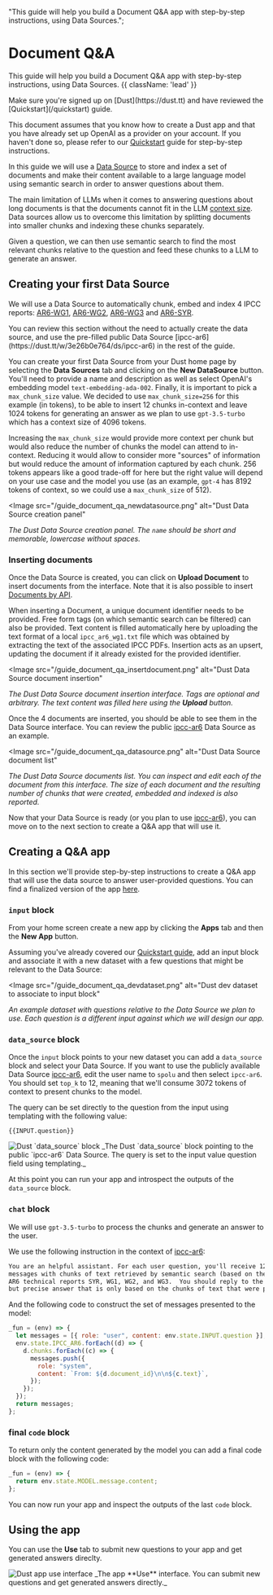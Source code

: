   "This guide will help you build a Document Q&A app with step-by-step instructions, using Data Sources.";

# Document Q&A

This guide will help you build a Document Q&A app with step-by-step instructions, using Data
Sources. {{ className: 'lead' }}

<Note>
  Make sure you're signed up on [Dust](https://dust.tt) and have reviewed the
  [Quickstart](/quickstart) guide.
</Note>

This document assumes that you know how to create a Dust app and that you have already set up OpenAI
as a provider on your account. If you haven't done so, please refer to our
[Quickstart](/quickstart) guide for step-by-step instructions.

In this guide we will use a [Data Source](/data-sources-overview) to store and index a set of
documents and make their content available to a large language model using semantic search in order
to answer questions about them.

The main limitation of LLMs when it comes to answering questions about long documents is that the
documents cannot fit in the LLM [context size](/introduction#large-language-models). Data sources
allow us to overcome this limitation by splitting documents into smaller chunks and indexing these
chunks separately.

Given a question, we can then use semantic search to find the most relevant chunks relative to the
question and feed these chunks to a LLM to generate an answer.

## Creating your first Data Source

We will use a Data Source to automatically chunk, embed and index 4 IPCC reports:
[AR6-WG1](https://www.ipcc.ch/report/ar6/wg2/), [AR6-WG2](https://www.ipcc.ch/report/ar6/wg2/),
[AR6-WG3](https://www.ipcc.ch/report/ar6/wg2/) and [AR6-SYR](https://www.ipcc.ch/report/ar6/syr/).

<Note>
  You can review this section without the need to actually create the data
  source, and use the pre-filled public Data Source
  [ipcc-ar6](https://dust.tt/w/3e26b0e764/ds/ipcc-ar6) in the rest of the guide.
</Note>

You can create your first Data Source from your Dust home page by selecting the **Data Sources** tab
and clicking on the **New DataSource** button. You'll need to provide a name and description as well
as select OpenAI's embedding model `text-embedding-ada-002`. Finally, it is important to pick a
`max_chunk_size` value. We decided to use `max_chunk_size=256` for this example (in tokens), to be
able to insert 12 chunks in-context and leave 1024 tokens for generating an answer as we plan to use
`gpt-3.5-turbo` which has a context size of 4096 tokens.

Increasing the `max_chunk_size` would provide more context per chunk but would also reduce the
number of chunks the model can attend to in-context. Reducing it would allow to consider more
"sources" of information but would reduce the amount of information captured by each chunk. 256
tokens appears like a good trade-off for here but the right value will depend on your
use case and the model you use (as an example, `gpt-4` has 8192 tokens of context, so we could use a
`max_chunk_size` of 512).

<Image
  src="/guide_document_qa_newdatasource.png"
  alt="Dust Data Source creation panel"
>
  _The Dust Data Source creation panel. The `name` should be short and
  memorable, lowercase without spaces._
</Image>

### Inserting documents

Once the Data Source is created, you can click on **Upload Document** to insert documents from the
interface. Note that it is also possible to insert [Documents by API](/documents#create-a-document).

When inserting a Document, a unique document identifier needs to be provided. Free form tags (on
which semantic search can be filtered) can also be provided. Text content is filled automatically
here by uploading the text format of a local `ipcc_ar6_wg1.txt` file which was obtained by
extracting the text of the associated IPCC PDFs. Insertion acts as an upsert, updating the document
if it already existed for the provided identifier.

<Image
  src="/guide_document_qa_insertdocument.png"
  alt="Dust Data Source document insertion"
>
  _The Dust Data Source document insertion interface. Tags are optional and
  arbitrary. The text content was filled here using the **Upload** button._
</Image>

Once the 4 documents are inserted, you should be able to see them in the Data Source interface. You
can review the public [ipcc-ar6](https://dust.tt/w/3e26b0e764/ds/ipcc-ar6) Data Source as an
example.

<Image
  src="/guide_document_qa_datasource.png"
  alt="Dust Data Source document list"
>
  _The Dust Data Source documents list. You can inspect and edit each of the
  document from this interface. The size of each document and the resulting
  number of chunks that were created, embedded and indexed is also reported._
</Image>

Now that your Data Source is ready (or you plan to use
[ipcc-ar6](https://dust.tt/w/3e26b0e764/ds/ipcc-ar6)), you can move on to the next section to create
a Q&A app that will use it.

## Creating a Q&A app

In this section we'll provide step-by-step instructions to create a Q&A app that will use the data
source to answer user-provided questions. You can find a finalized version of the app
[here](https://dust.tt/w/3e26b0e764/ds/ipcc-ar6).

### `input` block

From your home screen create a new app by clicking the **Apps** tab and then the **New App** button.

Assuming you've already covered our [Quickstart guide](/quickstart#add-your-first-block), add an
input block and associate it with a new dataset with a few questions that might be relevant to the
Data Source:

<Image
  src="/guide_document_qa_devdataset.png"
  alt="Dust dev dataset to associate to input block"
>
  _An example dataset with questions relative to the Data Source we plan to use.
  Each question is a different input against which we will design our app._
</Image>

### `data_source` block

Once the `input` block points to your new dataset you can add a `data_source` block and select your
Data Source. If you want to use the publicly available Data Source
[ipcc-ar6](https://dust.tt/w/3e26b0e764/ds/ipcc-ar6), edit the user name to `spolu` and then select
`ipcc-ar6`. You should set `top_k` to 12, meaning that we'll consume 3072 tokens of context to
present chunks to the model.

The query can be set directly to the question from the input using templating with the following
value:

```
{{INPUT.question}}
```

<Image src="/guide_document_qa_ds_block.png" alt="Dust `data_source` block">
  _The Dust `data_source` block pointing to the public `ipcc-ar6` Data Source.
  The query is set to the input value question field using templating._
</Image>

At this point you can run your app and introspect the outputs of the `data_source` block.

### `chat` block

We will use `gpt-3.5-turbo` to process the chunks and generate an answer to the user.

We use the following instruction in the context of
[ipcc-ar6](https://dust.tt/w/3e26b0e764/ds/ipcc-ar6):

```txt
You are an helpful assistant. For each user question, you'll receive 12 additional system
messages with chunks of text retrieved by semantic search (based on the question) from IPCC
AR6 technical reports SYR, WG1, WG2, and WG3.  You should reply to the user with a concise
but precise answer that is only based on the chunks of text that were presented to you.
```

And the following code to construct the set of messages presented to the model:

```js
_fun = (env) => {
  let messages = [{ role: "user", content: env.state.INPUT.question }];
  env.state.IPCC_AR6.forEach((d) => {
    d.chunks.forEach((c) => {
      messages.push({
        role: "system",
        content: `From: ${d.document_id}\n\n${c.text}`,
      });
    });
  });
  return messages;
};
```

### final `code` block

To return only the content generated by the model you can add a final code block with the following
code:

```js
_fun = (env) => {
  return env.state.MODEL.message.content;
};
```

You can now run your app and inspect the outputs of the last `code` block.

## Using the app

You can use the **Use** tab to submit new questions to your app and get generated answers direclty.

<Image src="/guide_document_qa_use.png" alt="Dust app use interface">
  _The app **Use** interface. You can submit new questions and get generated
  answers directly._
</Image>
